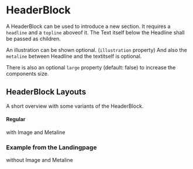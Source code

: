 
<Meta title="Components/HeaderBlock" component={HeaderBlock} />

# HeaderBlock

A HeaderBlock can be used to introduce a new section. It requires a `headline` and a `topline` aboveof it.
The Text itself below the Headline shall be passed as children.

An illustration can be shown optional. (`illustration` property)
And also the `metaline` between Headline and the textitself is optional.

There is also an optional `large` property (default: false) to increase the components size.

## HeaderBlock Layouts

A short overview with some variants of the HeaderBlock.

#### Regular

with Image and Metaline

<Canvas>
  <Story story={Regular} />
</Canvas>

### Example from the Landingpage

without Image and Metaline

<Canvas>
  <Story story={LandingPageExample} />
</Canvas>

